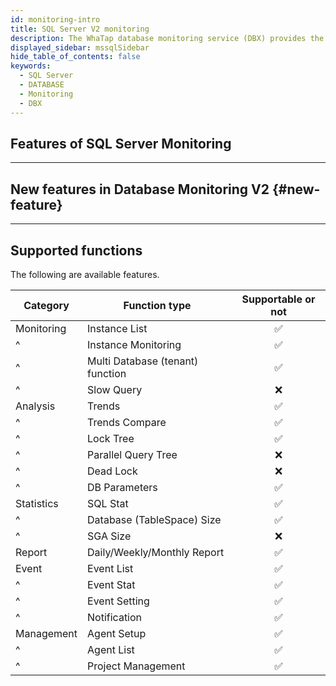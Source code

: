 ```yaml
---
id: monitoring-intro
title: SQL Server V2 monitoring
description: The WhaTap database monitoring service (DBX) provides the performance monitoring service by collecting data based on queries.
displayed_sidebar: mssqlSidebar
hide_table_of_contents: false
keywords:
  - SQL Server
  - DATABASE
  - Monitoring
  - DBX
---
```




<V2Note product="SQL Server" />

<Dbintroductiondesc />

<DBsupportNote />

## Features of SQL Server Monitoring

<CommonCont />

<Dbspecification />

---

## New features in Database Monitoring V2 {#new-feature}

<NewFeature product='SQL SErver' ver='2.2.0' />

---

## Supported functions

The following are available features.

| Category   | Function type                    |        Supportable or not       |
| ---------- | -------------------------------- | :-----------------------------: |
| Monitoring | Instance List                    | <span class='emoji-ok'>✅</span> |
| ^          | Instance Monitoring              | <span class='emoji-ok'>✅</span> |
| ^          | Multi Database (tenant) function | <span class='emoji-ok'>✅</span> |
| ^          | Slow Query                       | <span class='emoji-no'>❌</span> |
| Analysis   | Trends                           | <span class='emoji-ok'>✅</span> |
| ^          | Trends Compare                   | <span class='emoji-ok'>✅</span> |
| ^          | Lock Tree                        | <span class='emoji-ok'>✅</span> |
| ^          | Parallel Query Tree              | <span class='emoji-no'>❌</span> |
| ^          | Dead Lock                        | <span class='emoji-no'>❌</span> |
| ^          | DB Parameters                    | <span class='emoji-ok'>✅</span> |
| Statistics | SQL Stat                         | <span class='emoji-ok'>✅</span> |
| ^          | Database (TableSpace) Size       | <span class='emoji-ok'>✅</span> |
| ^          | SGA Size                         | <span class='emoji-no'>❌</span> |
| Report     | Daily/Weekly/Monthly Report      | <span class='emoji-ok'>✅</span> |
| Event      | Event List                       | <span class='emoji-ok'>✅</span> |
| ^          | Event Stat                       | <span class='emoji-ok'>✅</span> |
| ^          | Event Setting                    | <span class='emoji-ok'>✅</span> |
| ^          | Notification                     | <span class='emoji-ok'>✅</span> |
| Management | Agent Setup                      | <span class='emoji-ok'>✅</span> |
| ^          | Agent List                       | <span class='emoji-ok'>✅</span> |
| ^          | Project Management               | <span class='emoji-ok'>✅</span> |
